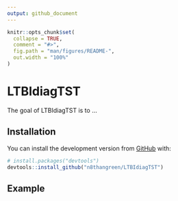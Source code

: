 ```yaml
---
output: github_document
---
```


<!-- README.md is generated from README.Rmd. Please edit that file -->

```r
knitr::opts_chunk$set(
  collapse = TRUE,
  comment = "#>",
  fig.path = "man/figures/README-",
  out.width = "100%"
)
```

# LTBIdiagTST

<!-- badges: start -->
<!-- badges: end -->

The goal of LTBIdiagTST is to ...

## Installation

You can install the development version from [GitHub](https://github.com/) with:

``` r
# install.packages("devtools")
devtools::install_github("n8thangreen/LTBIdiagTST")
```
## Example


